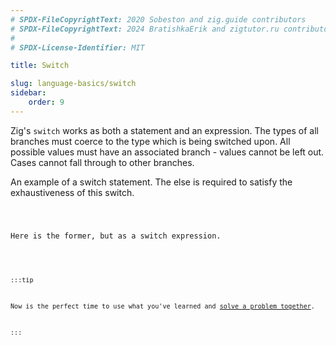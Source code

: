 ```yaml
---
# SPDX-FileCopyrightText: 2020 Sobeston and zig.guide contributors
# SPDX-FileCopyrightText: 2024 BratishkaErik and zigtutor.ru contributors
#
# SPDX-License-Identifier: MIT

title: Switch

slug: language-basics/switch
sidebar:
    order: 9
---
```




Zig's `switch` works as both a statement and an expression. The types of all
branches must coerce to the type which is being switched upon. All possible
values must have an associated branch - values cannot be left out. Cases cannot
fall through to other branches.

An example of a switch statement. The else is required to satisfy the
exhaustiveness of this switch.

<Code code={SwitchStatement} collapse="1-2" lang="zig"/>

Here is the former, but as a switch expression.

<Code code={SwitchExpression} collapse="1-2" lang="zig"/>

:::tip

Now is the perfect time to use what you've learned and [solve a problem together](/posts/fizz-buzz).

:::
